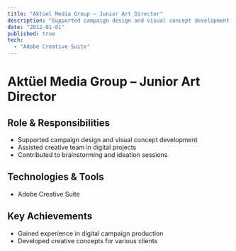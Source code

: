 ```yaml
---
title: "Aktüel Media Group – Junior Art Director"
description: "Supported campaign design and visual concept development across digital projects."
date: "2012-01-01"
published: true
tech:
  - "Adobe Creative Suite"
---
```


# Aktüel Media Group – Junior Art Director

## Role & Responsibilities
- Supported campaign design and visual concept development
- Assisted creative team in digital projects
- Contributed to brainstorming and ideation sessions

## Technologies & Tools
- Adobe Creative Suite

## Key Achievements
- Gained experience in digital campaign production
- Developed creative concepts for various clients 